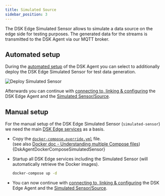 ```yaml
---
title: Simulated Source
sidebar_position: 3
---
```



The DSK Edge Simulated Sensor allows to simulate a data source on the edge side for testing purposes. The generated data for the streams is transmitted to the DSK Agent via our MQTT broker.

## Automated setup 

During the [automated setup](../docker-compose#agent-automated-setup) of the DSK Agent you can select to additionally deploy the DSK Edge Simulated Sensor for test data generation.

![Deploy Simulated Sensor](./img/deploy-simulated-sensor.png)

Afterwards you can continue with [connecting to, linking & configuring](../../agent_companion.mdx#agent-companion-connect) the DSK Edge Agent and the [Simulated Sensor/Source](../../../provide_data/iot/simulated.md).

## Manual setup

For the manual setup of the DSK Edge Simulated Sensor (`simulated-sensor`) we need the main [DSK Edge services](../docker-compose#agent-manual-setup) as a basis.  

* Copy the [`docker-compose.override.yml`](../../../../deployments/dsk-agent/simulated-sensor/docker-compose.override.yml) file.  
(see also [Docker doc - Understanding multiple Compose files](https://docs.docker.com/compose/extends/#understanding-multiple-compose-files))
<CodeBlock className="language-yml" title="docker-compose.override.yml">{DskAgentDockerComposeSimulatedSensor}</CodeBlock>

* Startup all DSK Edge services including the Simulated Sensor (will automatically retrieve the Docker images).
    ```bash
    docker-compose up -d
    ```
* You can now continue with [connecting to, linking & configuring](../../agent_companion.mdx#agent-companion-connect) the DSK Edge Agent and the [Simulated Sensor/Source](../../../provide_data/iot/simulated.md).